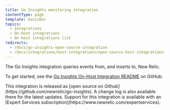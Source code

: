 ```yaml
---
title: Go Insights monitoring integration
contentType: page
template: basicDoc
topics:
  - Integrations
  - On-host integrations
  - On-host integrations list
redirects:
  - /docs/go-insights-open-source-integration
  - /docs/integrations/host-integrations/open-source-host-integrations-list/go-insights-open-source-integration
---
```


The Go Insights integration queries events from, and inserts to, New Relic.

To get started, see the [Go Insights On-Host Integration README](https://github.com/newrelic/go-insights) on GitHub.

<Callout variant="tip">
  This integration is released as [open source on Github](https://github.com/newrelic/go-insights). A change log is also available there for the latest updates. Support for this integration is available with an [Expert Services subscription](https://www.newrelic.com/expertservices).
</Callout>
